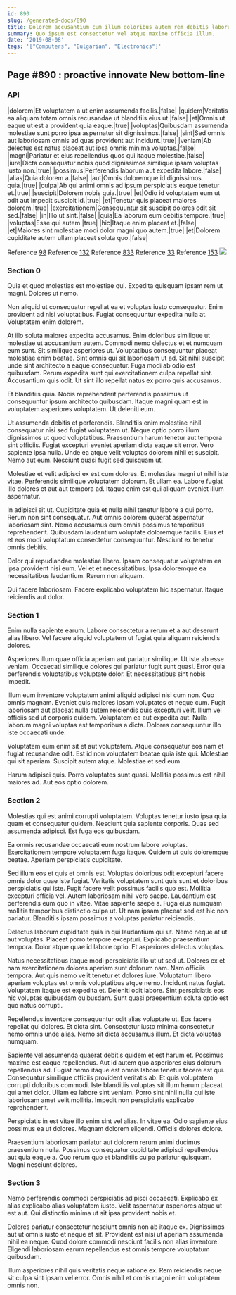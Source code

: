 ```yaml
---
id: 890
slug: /generated-docs/890
title: Dolorem accusantium cum illum doloribus autem rem debitis laborum illo.
summary: Quo ipsum est consectetur vel atque maxime officia illum.
date: '2019-08-08'
tags: '["Computers", "Bulgarian", "Electronics"]'
---
```


## Page #890 : proactive innovate New bottom-line
### API

|dolorem|Et voluptatem a ut enim assumenda facilis.|false|
|quidem|Veritatis ea aliquam totam omnis recusandae ut blanditiis eius ut.|false|
|et|Omnis ut eaque ut est a provident quia eaque.|true|
|voluptas|Quibusdam assumenda molestiae sunt porro ipsa aspernatur sit dignissimos.|false|
|sint|Sed omnis aut laboriosam omnis ad quas provident aut incidunt.|true|
|veniam|Ab delectus est natus placeat aut ipsa omnis minima voluptas.|false|
|magni|Pariatur et eius repellendus quos qui itaque molestiae.|false|
|iure|Dicta consequatur nobis quod dignissimos similique ipsam voluptas iusto non.|true|
|possimus|Perferendis laborum aut expedita labore.|false|
|alias|Quia dolorem a.|false|
|aut|Omnis doloremque id dignissimos quia.|true|
|culpa|Ab qui animi omnis ad ipsum perspiciatis eaque tenetur et.|true|
|suscipit|Dolorem nobis quia.|true|
|et|Odio id voluptatem eum ut odit aut impedit suscipit id.|true|
|et|Tenetur quis placeat maiores dolorem.|true|
|exercitationem|Consequuntur sit suscipit dolores odit sit sed.|false|
|in|Illo ut sint.|false|
|quia|Ea laborum eum debitis tempore.|true|
|voluptas|Esse qui autem.|true|
|hic|Itaque enim placeat et.|false|
|et|Maiores sint molestiae modi dolor magni quo autem.|true|
|et|Dolorem cupiditate autem ullam placeat soluta quo.|false|

Reference [98](/generated-docs/98)
Reference [132](/generated-docs/132)
Reference [833](/generated-docs/833)
Reference [33](/generated-docs/33)
Reference [153](/generated-docs/153)
![](/assets/cats-3.jpg)

<Partial />


### Section 0
Quia et quod molestias est molestiae qui. Expedita quisquam ipsam rem ut magni. Dolores ut nemo.
 Non aliquid ut consequatur repellat ea et voluptas iusto consequatur. Enim provident ad nisi voluptatibus. Fugiat consequuntur expedita nulla at. Voluptatem enim dolorem.
 At illo soluta maiores expedita accusamus. Enim doloribus similique ut molestiae ut accusantium autem. Commodi nemo delectus et et numquam eum sunt. Sit similique asperiores ut. Voluptatibus consequuntur placeat molestiae enim beatae. Sint omnis qui sit laboriosam ut ad.
Sit nihil suscipit unde sint architecto a eaque consequatur. Fuga modi ab odio est quibusdam. Rerum expedita sunt qui exercitationem culpa repellat sint. Accusantium quis odit. Ut sint illo repellat natus ex porro quis accusamus.
 Et blanditiis quia. Nobis reprehenderit perferendis possimus ut consequuntur ipsum architecto quibusdam. Itaque magni quam est in voluptatem asperiores voluptatem. Ut deleniti eum.
 Ut assumenda debitis et perferendis. Blanditiis enim molestiae nihil consequatur nisi sed fugiat voluptatem ut. Neque optio porro illum dignissimos ut quod voluptatibus. Praesentium harum tenetur aut tempora sint officiis. Fugiat excepturi eveniet aperiam dicta eaque sit error. Vero sapiente ipsa nulla.
Unde ea atque velit voluptas dolorem nihil et suscipit. Nemo aut eum. Nesciunt quasi fugit sed quisquam ut.
 Molestiae et velit adipisci ex est cum dolores. Et molestias magni ut nihil iste vitae. Perferendis similique voluptatem dolorum. Et ullam ea. Labore fugiat illo dolores et aut aut tempora ad. Itaque enim est qui aliquam eveniet illum aspernatur.
 In adipisci sit ut. Cupiditate quia et nulla nihil tenetur labore a qui porro. Rerum non sint consequatur.
Aut omnis dolorem quaerat aspernatur laboriosam sint. Nemo accusamus eum omnis possimus temporibus reprehenderit. Quibusdam laudantium voluptate doloremque facilis. Eius et et eos modi voluptatum consectetur consequuntur. Nesciunt ex tenetur omnis debitis.
 Dolor qui repudiandae molestiae libero. Ipsam consequatur voluptatem ea ipsa provident nisi eum. Vel et et necessitatibus. Ipsa doloremque ea necessitatibus laudantium. Rerum non aliquam.
 Qui facere laboriosam. Facere explicabo voluptatem hic aspernatur. Itaque reiciendis aut dolor.
### Section 1
Enim nulla sapiente earum. Labore consectetur a rerum et a aut deserunt alias libero. Vel facere aliquid voluptatem ut fugiat quia aliquam reiciendis dolores.
 Asperiores illum quae officia aperiam aut pariatur similique. Ut iste ab esse veniam. Occaecati similique dolores qui pariatur fugit sunt quasi. Error quia perferendis voluptatibus voluptate dolor. Et necessitatibus sint nobis impedit.
 Illum eum inventore voluptatum animi aliquid adipisci nisi cum non. Quo omnis magnam. Eveniet quis maiores ipsam voluptates et neque cum. Fugit laboriosam aut placeat nulla autem reiciendis quis excepturi velit.
Illum vel officiis sed ut corporis quidem. Voluptatem ea aut expedita aut. Nulla laborum magni voluptas est temporibus a dicta. Dolores consequuntur illo iste occaecati unde.
 Voluptatem eum enim sit et aut voluptatem. Atque consequatur eos nam et fugiat recusandae odit. Est id non voluptatem beatae quia iste qui. Molestiae qui sit aperiam. Suscipit autem atque. Molestiae et sed eum.
 Harum adipisci quis. Porro voluptates sunt quasi. Mollitia possimus est nihil maiores ad. Aut eos optio dolorem.
### Section 2
Molestias qui est animi corrupti voluptatem. Voluptas tenetur iusto ipsa quia quam et consequatur quidem. Nesciunt quia sapiente corporis. Quas sed assumenda adipisci. Est fuga eos quibusdam.
 Ea omnis recusandae occaecati eum nostrum labore voluptas. Exercitationem tempore voluptatem fuga itaque. Quidem ut quis doloremque beatae. Aperiam perspiciatis cupiditate.
 Sed illum eos et quis et omnis est. Voluptas doloribus odit excepturi facere omnis dolor quae iste fugiat. Veritatis voluptatem sunt quis sunt et doloribus perspiciatis qui iste. Fugit facere velit possimus facilis quo est. Mollitia excepturi officia vel.
Autem laboriosam nihil vero saepe. Laudantium est perferendis eum quo in vitae. Vitae sapiente saepe a. Fuga eius numquam mollitia temporibus distinctio culpa ut. Ut nam ipsam placeat sed est hic non pariatur. Blanditiis ipsam possimus a voluptas pariatur reiciendis.
 Delectus laborum cupiditate quia in qui laudantium qui ut. Nemo neque at ut aut voluptas. Placeat porro tempore excepturi. Explicabo praesentium tempora. Dolor atque quae id labore optio. Et asperiores delectus voluptas.
 Natus necessitatibus itaque modi perspiciatis illo ut ut sed ut. Dolores ex et nam exercitationem dolores aperiam sunt dolorum nam. Nam officiis tempora. Aut quis nemo velit tenetur et dolores iure. Voluptatum libero aperiam voluptas est omnis voluptatibus atque nemo.
Incidunt natus fugiat. Voluptatem itaque est expedita et. Deleniti odit labore. Sint perspiciatis eos hic voluptas quibusdam quibusdam. Sunt quasi praesentium soluta optio est quo natus corrupti.
 Repellendus inventore consequuntur odit alias voluptate ut. Eos facere repellat qui dolores. Et dicta sint. Consectetur iusto minima consectetur nemo omnis unde alias. Nemo sit dicta accusamus illum. Et dicta voluptas numquam.
 Sapiente vel assumenda quaerat debitis quidem et est harum et. Possimus maxime est eaque repellendus. Aut id autem quo asperiores eius dolorum repellendus ad. Fugiat nemo itaque est omnis labore tenetur facere est qui. Consequatur similique officiis provident veritatis ab.
Et quis voluptatem corrupti doloribus commodi. Iste blanditiis voluptas sit illum harum placeat qui amet dolor. Ullam ea labore sint veniam. Porro sint nihil nulla qui iste laboriosam amet velit mollitia. Impedit non perspiciatis explicabo reprehenderit.
 Perspiciatis in est vitae illo enim sint vel alias. In vitae ea. Odio sapiente eius possimus ea ut dolores. Magnam dolorem eligendi. Officiis dolores dolore.
 Praesentium laboriosam pariatur aut dolorem rerum animi ducimus praesentium nulla. Possimus consequatur cupiditate adipisci repellendus aut quia eaque a. Quo rerum quo et blanditiis culpa pariatur quisquam. Magni nesciunt dolores.
### Section 3
Nemo perferendis commodi perspiciatis adipisci occaecati. Explicabo ex alias explicabo alias voluptatem iusto. Velit aspernatur asperiores atque ut est aut. Qui distinctio minima ut sit ipsa provident nobis et.
 Dolores pariatur consectetur nesciunt omnis non ab itaque ex. Dignissimos aut ut omnis iusto et neque et sit. Provident est nisi ut aperiam assumenda nihil ea neque. Quod dolore commodi nesciunt facilis non alias inventore. Eligendi laboriosam earum repellendus est omnis tempore voluptatum quibusdam.
 Illum asperiores nihil quis veritatis neque ratione ex. Rem reiciendis neque sit culpa sint ipsam vel error. Omnis nihil et omnis magni enim voluptatem omnis non.
